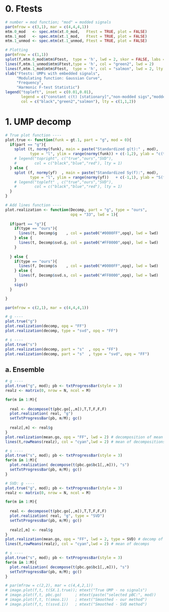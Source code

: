 # 0. Ftests

```r
# number = mod function; "mod" = modded signals
par(mfrow = c(3,1), mar = c(4,4,4,1))
mtm.0_mod   <- spec.mtm(xt.0_mod,   Ftest = TRUE, plot = FALSE)
mtm.1_mod   <- spec.mtm(xt.1_mod,   Ftest = TRUE, plot = FALSE)
mtm.1_unmod <- spec.mtm(xt.1_unmod, Ftest = TRUE, plot = FALSE)

# Plotting
par(mfrow = c(1,1))
splot(f,mtm.0_mod$mtm$Ftest,  type = 'h', lwd = 2, skor = FALSE, labs = 0)
lines(f,mtm.1_unmod$mtm$Ftest,type = 'h', col = "green2", lwd = 2) 
lines(f,mtm.1_mod$mtm$Ftest,  type = 'h', col = "salmon", lwd = 2, lty = 2)
slab("Ftests: UMPs with embedded signals",
     "Modulating function: Gaussian Curve",
     "Frequency",
     "Harmonic F-test Statistic")
legend("topleft", inset = c(0.01,0.01),
       legend = c("constant c(t) [stationary]","non-modded sigs","modded sigs"),
       col = c("black","green2","salmon"), lty = c(1,1,2))
```

# 1. UMP decomp

```r

# True plot function ----
plot.true <- function(funk = gt.1, part = "g", mod = 0){
  if(part == "g"){
    splot (t, normy(funk), main = paste("Standardized g(t):" , mod),
           type = "l", ylim = range(normy(funk)) + c(-1,2), ylab = "c(t)") 
    # legend("topright", c("true","ours","SVD"),
    #        col = c("black","blue","red"), lty = 1)  
  } else {
    splot (f, normy(yf)  , main = paste("Standardized Sy(f):", mod),
           type = "l", ylim = range(normy(yf))   + c(-1,1), ylab = "S(f)") 
    # legend("topleft" , c("true","ours","SVD"), 
    #        col = c("black","blue","red"), lty = 1)
  }
}

# Add lines function ----
plot.realization <- function(Decomp, part = "g", type = "ours",
                             opq = "33", lwd = 1){
  
  if(part == "g"){
    if(type == "ours"){
      lines(t, Decomp$g    , col = paste0("#0000FF",opq), lwd = lwd)
    } else {
      lines(t, Decomp$svd.g, col = paste0("#FF0000",opq), lwd = lwd)
    }
    
  } else {
    if(type == "ours"){
      lines(f, Decomp$s    , col = paste0("#0000FF",opq), lwd = lwd)
    } else {
      lines(f, Decomp$svd.s, col = paste0("#FF0000",opq), lwd = lwd)  
    }
    sigs()
  }

}
```


```r
par(mfrow = c(2,1), mar = c(4,4,4,1))

# g ----
plot.true("g")
plot.realization(decomp, opq = "FF")
plot.realization(decomp, type = "svd", opq = "FF")

# s ----
plot.true("s")
plot.realization(decomp, part = "s"  , opq = "FF")
plot.realization(decomp, part = "s"  , type = "svd", opq = "FF")
```


## a. Ensemble

```r
# g ----
plot.true("g", mod); pb <- txtProgressBar(style = 3)
realz <- matrix(0, nrow = N, ncol = M)

for(m in 1:M){
  
  real <- decompose(t(pbc.go[,,m]),T,T,F,F,F)
  plot.realization( real, "g")
  setTxtProgressBar(pb, m/M); gc()
  
  realz[,m] <- real$g
}
plot.realization(mean.go, opq = "FF", lwd = 2) # decomposition of mean
lines(t,rowMeans(realz), col = "cyan",lwd = 2) # mean of decompositions

# s ----
plot.true("s", mod); pb <- txtProgressBar(style = 3)
for(m in 1:M){
  plot.realization( decompose(t(pbc.go$bc1[,,m])), "s")
  setTxtProgressBar(pb, m/M); gc()
}
```

```r
# SVD: g ----
plot.true("g", mod); pb <- txtProgressBar(style = 3)
realz <- matrix(0, nrow = N, ncol = M)

for(m in 1:M){
  
  real <- decompose(t(pbc.go[,,m]),T,T,F,F,F)
  plot.realization( real, "g", type = "SVD")
  setTxtProgressBar(pb, m/M); gc()
  
  realz[,m] <- real$g
}
plot.realization(mean.go, opq = "FF", lwd = 2, type = SVD) # decomp of mean
lines(t,rowMeans(realz), col = "cyan",lwd = 2) # mean of decomps

# s ----
plot.true("s", mod); pb <- txtProgressBar(style = 3)
for(m in 1:M){
  plot.realization( decompose(t(pbc.go$bc1[,,m])), "s")
  setTxtProgressBar(pb, m/M); gc()
}
```









```r
# par(mfrow = c(2,2), mar = c(4,4,2,1))
# image.plot(f,t, t(SX.1.true)); mtext("True UMP - no signals")
# image.plot(f,t, pbc.go)      ; mtext(paste("selected pBC:", mod))
# image.plot(f,t, t(smoo.1))   ; mtext("Smoothed - our method")
# image.plot(f,t, t(ssvd.1))   ; mtext("Smoothed - SVD method")
```